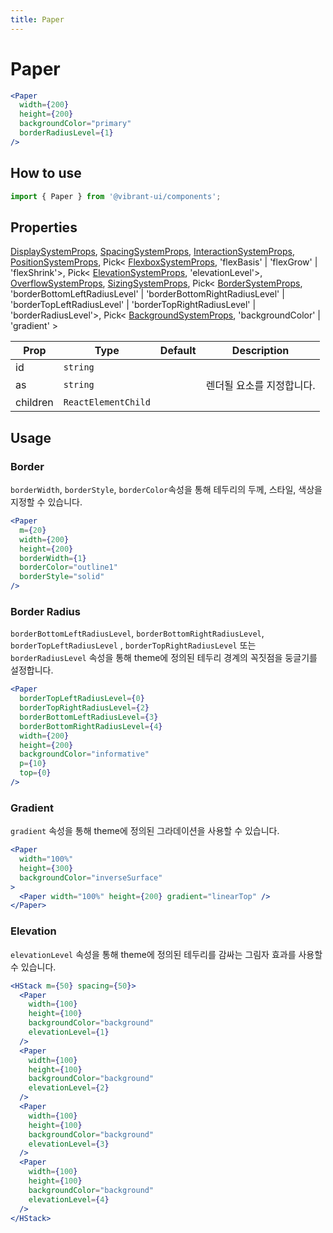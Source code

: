 ```yaml
---
title: Paper
---
```


# Paper

```jsx live
<Paper
  width={200}
  height={200}
  backgroundColor="primary"
  borderRadiusLevel={1}
/>
```

## How to use

```jsx
import { Paper } from '@vibrant-ui/components';
```

## Properties

[DisplaySystemProps](/docs/system-props/display), [SpacingSystemProps](/docs/system-props/spacing), [InteractionSystemProps](/docs/system-props/interaction), [PositionSystemProps](/docs/system-props/position),
Pick< [FlexboxSystemProps](/docs/system-props/flexbox), 'flexBasis' | 'flexGrow' | 'flexShrink'>, Pick< [ElevationSystemProps](/docs/system-props/elevation), 'elevationLevel'>, [OverflowSystemProps](/docs/system-props/overflow), [SizingSystemProps](/docs/system-props/overflow), Pick< [BorderSystemProps](/docs/system-props/border), 'borderBottomLeftRadiusLevel' | 'borderBottomRightRadiusLevel' | 'borderTopLeftRadiusLevel' | 'borderTopRightRadiusLevel' | 'borderRadiusLevel'>,
Pick< [BackgroundSystemProps](/docs/system-props/background), 'backgroundColor' | 'gradient' >

| Prop     | Type                | Default | Description               |
| -------- | ------------------- | ------- | ------------------------- |
| id       | `string`            |         |                           |
| as       | `string`            |         | 렌더될 요소를 지정합니다. |
| children | `ReactElementChild` |         |                           |

## Usage

### Border

`borderWidth`, `borderStyle`, `borderColor`속성을 통해 테두리의 두께, 스타일, 색상을 지정할 수 있습니다.

```jsx live
<Paper
  m={20}
  width={200}
  height={200}
  borderWidth={1}
  borderColor="outline1"
  borderStyle="solid"
/>
```

### Border Radius

`borderBottomLeftRadiusLevel`, `borderBottomRightRadiusLevel`, `borderTopLeftRadiusLevel` , `borderTopRightRadiusLevel` 또는 `borderRadiusLevel` 속성을 통해 theme에 정의된 테두리 경계의 꼭짓점을 둥글기를 설정합니다.

```jsx live
<Paper
  borderTopLeftRadiusLevel={0}
  borderTopRightRadiusLevel={2}
  borderBottomLeftRadiusLevel={3}
  borderBottomRightRadiusLevel={4}
  width={200}
  height={200}
  backgroundColor="informative"
  p={10}
  top={0}
/>
```

### Gradient

`gradient` 속성을 통해 theme에 정의된 그라데이션을 사용할 수 있습니다.

```jsx live
<Paper
  width="100%"
  height={300}
  backgroundColor="inverseSurface"
>
  <Paper width="100%" height={200} gradient="linearTop" />
</Paper>
```

### Elevation

`elevationLevel` 속성을 통해 theme에 정의된 테두리를 감싸는 그림자 효과를 사용할 수 있습니다.

```jsx live
<HStack m={50} spacing={50}>
  <Paper
    width={100}
    height={100}
    backgroundColor="background"
    elevationLevel={1}
  />
  <Paper
    width={100}
    height={100}
    backgroundColor="background"
    elevationLevel={2}
  />
  <Paper
    width={100}
    height={100}
    backgroundColor="background"
    elevationLevel={3}
  />
  <Paper
    width={100}
    height={100}
    backgroundColor="background"
    elevationLevel={4}
  />
</HStack>
```
